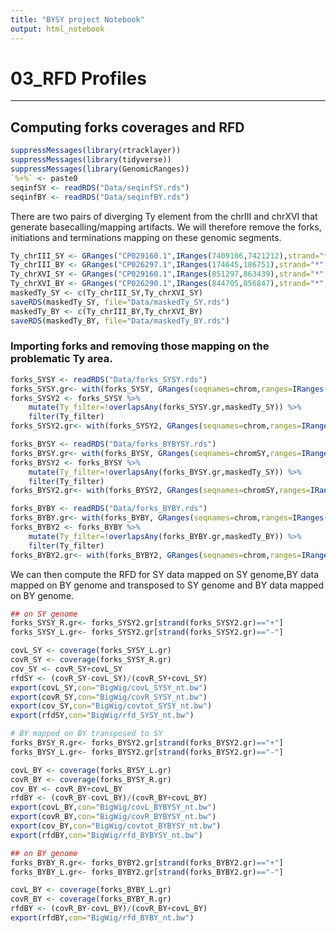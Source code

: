 ```yaml
---
title: "BYSY project Notebook"
output: html_notebook
---  
```

# 03_RFD Profiles  

***  
## Computing forks coverages and RFD

```r
suppressMessages(library(rtracklayer))
suppressMessages(library(tidyverse))
suppressMessages(library(GenomicRanges))
`%+%` <- paste0
seqinfSY <- readRDS("Data/seqinfSY.rds")
seqinfBY <- readRDS("Data/seqinfBY.rds")
```

There are two pairs of diverging Ty element from the chrIII and chrXVI that generate basecalling/mapping artifacts. We will therefore remove the forks, initiations and terminations mapping on these genomic segments.  
```r
Ty_chrIII_SY <- GRanges("CP029160.1",IRanges(7409106,7421212),strand="*",seqinfo=seqinfSY)
Ty_chrIII_BY <- GRanges("CP026297.1",IRanges(174645,186751),strand="*",seqinfo=seqinfBY)
Ty_chrXVI_SY <- GRanges("CP029160.1",IRanges(851297,863439),strand="*",seqinfo=seqinfSY)
Ty_chrXVI_BY <- GRanges("CP026290.1",IRanges(844705,856847),strand="*",seqinfo=seqinfBY)
maskedTy_SY <- c(Ty_chrIII_SY,Ty_chrXVI_SY)
saveRDS(maskedTy_SY, file="Data/maskedTy_SY.rds")
maskedTy_BY <- c(Ty_chrIII_BY,Ty_chrXVI_BY)
saveRDS(maskedTy_BY, file="Data/maskedTy_BY.rds")
```

### Importing forks and removing those mapping on the problematic Ty area.
```r
forks_SYSY <- readRDS("Data/forks_SYSY.rds")
forks_SYSY.gr<- with(forks_SYSY, GRanges(seqnames=chrom,ranges=IRanges(pmin(X0,X1),pmax(X0,X1)),strand=case_when(direc=="R"~"+",T~"-"),seqinfo=seqinfSY))
forks_SYSY2 <- forks_SYSY %>% 
	mutate(Ty_filter=!overlapsAny(forks_SYSY.gr,maskedTy_SY)) %>%
	filter(Ty_filter)
forks_SYSY2.gr<- with(forks_SYSY2, GRanges(seqnames=chrom,ranges=IRanges(pmin(X0,X1),pmax(X0,X1)),strand=case_when(direc=="R"~"+",T~"-"),seqinfo=seqinfSY))

forks_BYSY <- readRDS("Data/forks_BYBYSY.rds")
forks_BYSY.gr<- with(forks_BYSY, GRanges(seqnames=chromSY,ranges=IRanges(pmin(X0nSY,X1nSY),pmax(X0nSY,X1nSY)),strand=case_when(direc=="R"~"+",T~"-"),seqinfo=seqinfSY))
forks_BYSY2 <- forks_BYSY %>% 
	mutate(Ty_filter=!overlapsAny(forks_BYSY.gr,maskedTy_SY)) %>%
	filter(Ty_filter)
forks_BYSY2.gr<- with(forks_BYSY2, GRanges(seqnames=chromSY,ranges=IRanges(pmin(X0nSY,X1nSY),pmax(X0nSY,X1nSY)),strand=case_when(direc=="R"~"+",T~"-"),seqinfo=seqinfSY))

forks_BYBY <- readRDS("Data/forks_BYBY.rds")
forks_BYBY.gr<- with(forks_BYBY, GRanges(seqnames=chrom,ranges=IRanges(pmin(X0,X1),pmax(X0,X1)),strand=case_when(direc=="R"~"+",T~"-"),seqinfo=seqinfBY))
forks_BYBY2 <- forks_BYBY %>% 
	mutate(Ty_filter=!overlapsAny(forks_BYBY.gr,maskedTy_BY)) %>%
	filter(Ty_filter)
forks_BYBY2.gr<- with(forks_BYBY2, GRanges(seqnames=chrom,ranges=IRanges(pmin(X0,X1),pmax(X0,X1)),strand=case_when(direc=="R"~"+",T~"-"),seqinfo=seqinfBY))
```

We can then compute the RFD for SY data mapped on SY genome,BY data mapped on BY genome and transposed to SY genome and BY data mapped on BY genome.  
```r
## on SY genome
forks_SYSY_R.gr<- forks_SYSY2.gr[strand(forks_SYSY2.gr)=="+"]
forks_SYSY_L.gr<- forks_SYSY2.gr[strand(forks_SYSY2.gr)=="-"]

covL_SY <- coverage(forks_SYSY_L.gr)
covR_SY <- coverage(forks_SYSY_R.gr)
cov_SY <- covR_SY+covL_SY
rfdSY <- (covR_SY-covL_SY)/(covR_SY+covL_SY)
export(covL_SY,con="BigWig/covL_SYSY_nt.bw")
export(covR_SY,con="BigWig/covR_SYSY_nt.bw")
export(cov_SY,con="BigWig/covtot_SYSY_nt.bw")
export(rfdSY,con="BigWig/rfd_SYSY_nt.bw")

# BY mapped on BY transposed to SY
forks_BYSY_R.gr<- forks_BYSY2.gr[strand(forks_BYSY2.gr)=="+"]
forks_BYSY_L.gr<- forks_BYSY2.gr[strand(forks_BYSY2.gr)=="-"]

covL_BY <- coverage(forks_BYSY_L.gr)
covR_BY <- coverage(forks_BYSY_R.gr)
cov_BY <- covR_BY+covL_BY
rfdBY <- (covR_BY-covL_BY)/(covR_BY+covL_BY)
export(covL_BY,con="BigWig/covL_BYBYSY_nt.bw")
export(covR_BY,con="BigWig/covR_BYBYSY_nt.bw")
export(cov_BY,con="BigWig/covtot_BYBYSY_nt.bw")
export(rfdBY,con="BigWig/rfd_BYBYSY_nt.bw")

## on BY genome
forks_BYBY_R.gr<- forks_BYBY2.gr[strand(forks_BYBY2.gr)=="+"]
forks_BYBY_L.gr<- forks_BYBY2.gr[strand(forks_BYBY2.gr)=="-"]

covL_BY <- coverage(forks_BYBY_L.gr)
covR_BY <- coverage(forks_BYBY_R.gr)
rfdBY <- (covR_BY-covL_BY)/(covR_BY+covL_BY)
export(rfdBY,con="BigWig/rfd_BYBY_nt.bw")
```
